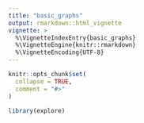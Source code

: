 ```yaml
---
title: "basic_graphs"
output: rmarkdown::html_vignette
vignette: >
  %\VignetteIndexEntry{basic_graphs}
  %\VignetteEngine{knitr::rmarkdown}
  %\VignetteEncoding{UTF-8}
---
```


```r
knitr::opts_chunk$set(
  collapse = TRUE,
  comment = "#>"
)
```

```r
library(explore)
```
